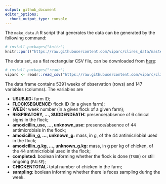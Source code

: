 ```yaml
---
output: github_document
editor_options: 
  chunk_output_type: console
---
```


The `make_data.R` R script that generates the data can be generated by the
following command:

```r
# install.packages("knitr")
knitr::purl("https://raw.githubusercontent.com/viparc/clires_data/master/make_data.Rmd", documentation = 1L)
```

The data set, as a flat rectangular CSV file, can be downloaded from
[here](https://raw.githubusercontent.com/viparc/clires_data/master/data/viparc.csv):

```r
# install.packages("readr")
viparc <- readr::read_csv("https://raw.githubusercontent.com/viparc/clires_data/master/data/viparc.csv")
```

The data frame contains 5391 weeks of observation (rows) and 147 variables
(columns). The variables are

* **USUBJID:** farm ID;
* **FLOCKSEQUENCE:** flock ID (in a given farm);
* **WEEK:** week number (in a given flock of a given farm);
* **RESPIRATORY, ..., SUDDENDEATH:** presence/absence of 6 clinical signs in the flock;
* **amoxicillin_use, ..., unknown_use:** presence/absence of 44 antimicrobials in the flock;
* **amoxicillin_g, ..., unknown_g:** mass, in g, of the 44 antimicriobial used in the flock;
* **amoxicillin_g.kg, ..., unknown_g.kg:** mass, in g per kg of chicken, of the 44 antimicriobial used in the flock;
* **completed:** boolean informing whether the flock is done (`TRUE`) or still ongoing (`FALSE`);
* **CHICKENTOTAL:** total number of chicken in the farm;
* **sampling:** boolean informing whether there is feces sampling during the week.